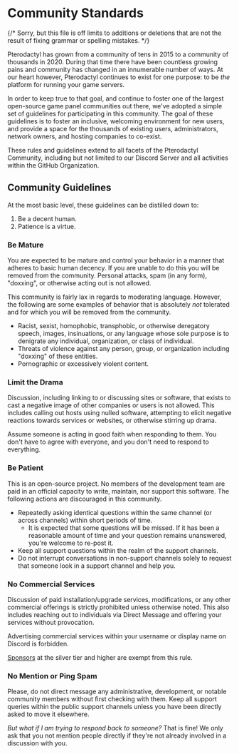 
# Community Standards

{/* Sorry, but this file is off limits to additions or deletions that are not the result of fixing grammar or spelling mistakes. */}

Pterodactyl has grown from a community of tens in 2015 to a community of thousands in 2020. During that time
there have been countless growing pains and community has changed in an innumerable number of ways. At our heart
however, Pterodactyl continues to exist for one purpose: to be _the_ platform for running your game servers.

In order to keep true to that goal, and continue to foster one of the largest open-source game panel communities
out there, we've adopted a simple set of guidelines for participating in this community. The goal of these guidelines
is to foster an inclusive, welcoming environment for new users, and provide a space for the thousands of existing
users, administrators, network owners, and hosting companies to co-exist.

These rules and guidelines extend to all facets of the Pterodactyl Community, including but not limited to our
Discord Server and all activities within the GitHub Organization.

## Community Guidelines

At the most basic level, these guidelines can be distilled down to:

1. Be a decent human.
2. Patience is a virtue.

### Be Mature

You are expected to be mature and control your behavior in a manner that adheres to basic human decency. If you are
unable to do this you will be removed from the community. Personal attacks, spam (in any form), "doxxing", or otherwise
acting out is not allowed.

This community is fairly lax in regards to moderating language. However, the following are some examples of
behavior that is absolutely _not_ tolerated and for which you will be removed from the community.

- Racist, sexist, homophobic, transphobic, or otherwise deregatory speech, images, insinuations, or any language whose
  sole purpose is to denigrate any individual, organization, or class of individual.
- Threats of violence against any person, group, or organization including "doxxing" of these entities.
- Pornographic or excessively violent content.

### Limit the Drama

Discussion, including linking to or discussing sites or software, that exists to cast a negative image of other
companies or users is not allowed. This includes calling out hosts using nulled software, attempting to elicit negative
reactions towards services or websites, or otherwise stirring up drama.

<Callout type="info">
  Assume someone is acting in good faith when responding to them. You don't have
  to agree with everyone, and you don't need to respond to everything.
</Callout>

### Be Patient

This is an open-source project. No members of the development team are paid in an official capacity to write,
maintain, nor support this software. The following actions are discouraged in this community.

- Repeatedly asking identical questions within the same channel (or across channels) within short periods of time.
  - It is expected that some questions will be missed. If it has been a reasonable amount of time and your question
    remains unanswered, you're welcome to re-post it.
- Keep all support questions within the realm of the support channels.
- Do not interrupt conversations in non-support channels solely to request that someone look in a support channel
  and help you.

### No Commercial Services

Discussion of paid installation/upgrade services, modifications, or any other commercial offerings is strictly
prohibited unless otherwise noted. This also includes reaching out to individuals via Direct Message and offering
your services without provocation.

<Callout type="warning">
  Advertising commercial services within your username or display name on
  Discord is forbidden.
</Callout>

[Sponsors](/project/about.html#sponsors) at the silver tier and higher are exempt from this rule.

### No Mention or Ping Spam

Please, do not direct message any administrative, development, or notable community members without first
checking with them. Keep all support queries within the public support channels unless you have been directly
asked to move it elsewhere.

_But what if I am trying to respond back to someone?_ That is fine! We only ask that you not mention people
directly if they're not already involved in a discussion with you.
